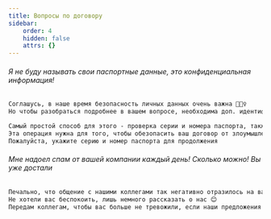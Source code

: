 ```yaml
---
title: Вопросы по договору
sidebar:
    order: 4
    hidden: false
    attrs: {}
---
```

###### Я не буду называть свои паспортные данные, это конфиденциальная информация!

```txt
Соглашусь, в наше время безопасность личных данных очень важна 🕵🏻‍♀️
Но чтобы разобраться подробнее в вашем вопросе, необходима доп. идентификация

Самый простой способ для этого - проверка серии и номера паспорта, также данные есть на договоре
Эта операция нужна для того, чтобы обезопасить ваш договор от злоумышленников
Пожалуйста, укажите серию и номер паспорта для продолжения
```

###### Мне надоел спам от вашей компании каждый день! Сколько можно! Вы уже достали

```txt
Печально, что общение с нашими коллегами так негативно отразилось на вашем настрое к нашей Компании :(
Не хотели вас беспокоить, лишь немного рассказать о нас 😊
Передам коллегам, чтобы вас больше не тревожили, если наши предложения вам не интересны 🙏
```
